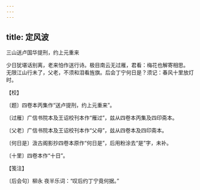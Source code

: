 ```yaml
---
---
---
```

title: 定风波
---



三山送卢国华提刑，约上元重来





少日犹堪话别离，老来怕作送行诗。极目南云无过雁，君看：梅花也解寄相思。　无限江山行未了，父老，不须和泪看旌旗。后会丁宁何日是？须记：春风十里放灯时。





【校】


〔题〕四卷本丙集作“送卢提刑，约上元重来”。

〔过雁〕广信书院本及王诏校刊本作“雁过”，兹从四卷本丙集及四印斋本。

〔父老〕广信书院本及王诏校刊本作“父母”，兹从四卷本及四印斋本。

〔何日是〕汲古阁影抄四卷本原作“何日是”，后用粉涂去“是”字，未补。

〔十里〕四卷本作“十日”。





【笺注】


〔后会句〕柳永 夜半乐词：“叹后约丁宁竟何据。”
